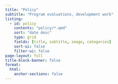 ```yaml
---
title: "Policy"
subtitle: "Program evaluations, development work"
listing:
  - id: policy
    contents: "policy/*.qmd"
    sort: "date desc"
    type: grid
    fields: [title, subtitle, image, categories]
    sort-ui: false
    filter-ui: false
page-layout: full
title-block-banner: false
format:
  html:
    anchor-sections: false
---
```


